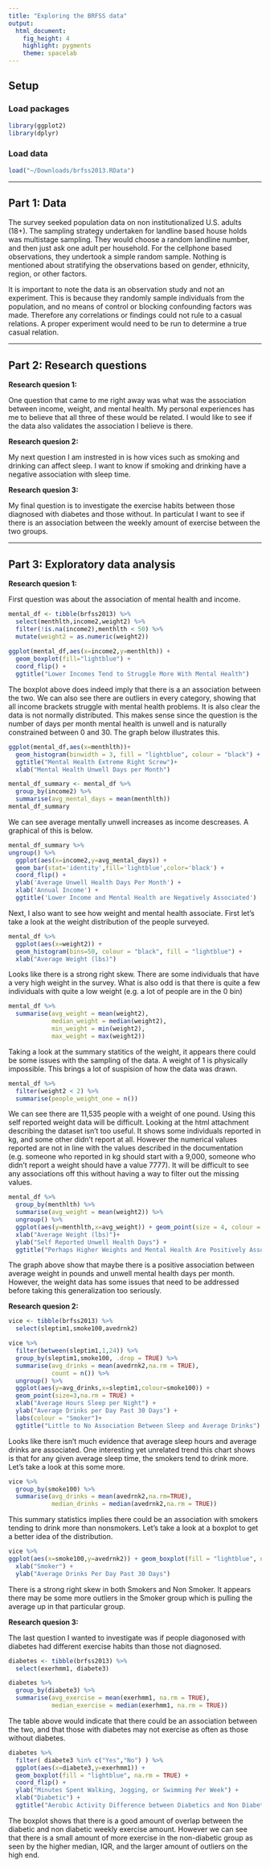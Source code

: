 ```yaml
---
title: "Exploring the BRFSS data"
output: 
  html_document: 
    fig_height: 4
    highlight: pygments
    theme: spacelab
---
```


## Setup

### Load packages

```r
library(ggplot2)
library(dplyr)
```

### Load data

```r
load("~/Downloads/brfss2013.RData")
```



* * *

## Part 1: Data

The survey seeked population data on non institutionalized U.S. adults (18+). 
The sampling strategy undertaken for landline based house holds was multistage sampling.
They would choose a random landline number, and then just ask one adult per household. 
For the cellphone based observations, they undertook a simple random sample. Nothing 
is mentioned about stratifying the observations based on gender, ethnicity, region, or
other factors.    

It is important to note the data is an observation study and not an experiment. This is because they randomly sample
individuals from the population, and no means of control or blocking confounding factors was made. Therefore
any correlations or findings could not rule to a casual relations. A proper experiment
would need to be run to determine a true casual relation. 

* * *


## Part 2: Research questions

**Research quesion 1:**

One question that came to me right away was what was the association between income,
weight, and mental health. My personal experiences has me to believe that all three of these
would be related. I would like to see if the data also validates the association I believe is there.

**Research quesion 2:**

My next question I am instrested in is how vices such as smoking and drinking can affect sleep. I want to know if smoking and drinking have a negative association with sleep time. 

**Research quesion 3:**

My final question is to investigate the exercise habits between those diagnosed with diabetes and those without. In particulat I want to see if there is an association between the weekly amount of exercise between the two groups. 

* * *

## Part 3: Exploratory data analysis

**Research quesion 1:**

First question was about the association of mental health and income.

```r
mental_df <- tibble(brfss2013) %>% 
  select(menthlth,income2,weight2) %>% 
  filter(!is.na(income2),menthlth < 50) %>% 
  mutate(weight2 = as.numeric(weight2)) 
  
ggplot(mental_df,aes(x=income2,y=menthlth)) + 
  geom_boxplot(fill="lightblue") + 
  coord_flip() + 
  ggtitle("Lower Incomes Tend to Struggle More With Mental Health")
```
   
The boxplot above does indeed imply
that there is a an association between the two. We can also see there are outliers in every category, showing
that all income brackets struggle with mental health problems. It is also clear the data is not normally distributed. This makes sense since the question is the number of days per month mental health is unwell and is naturally constrained between 0 and 30. The graph below illustrates this.

```r
ggplot(mental_df,aes(x=menthlth))+
  geom_histogram(binwidth = 3, fill = "lightblue", colour = "black") + 
  ggtitle("Mental Health Extreme Right Screw")+
  xlab("Mental Health Unwell Days per Month")
```


```r
mental_df_summary <- mental_df %>% 
  group_by(income2) %>% 
  summarise(avg_mental_days = mean(menthlth))  
mental_df_summary
```

We can see average mentally unwell increases as income descreases. A graphical of this is below.

```r
mental_df_summary %>% 
ungroup() %>% 
  ggplot(aes(x=income2,y=avg_mental_days)) +
  geom_bar(stat='identity',fill='lightblue',color='black') +
  coord_flip() +
  ylab('Average Unwell Health Days Per Month') + 
  xlab('Annual Income') + 
  ggtitle('Lower Income and Mental Health are Negatively Associated')
```


Next, I also want to see how weight and mental health associate. First let's take a look at the weight distribution of the people surveyed.

```r
mental_df %>% 
  ggplot(aes(x=weight2)) + 
  geom_histogram(bins=50, colour = "black", fill = "lightblue") +
  xlab("Average Weight (lbs)")
```
   
Looks like there is a strong right skew. There are some individuals that have a very high weight in the survey. What is also odd is that there is quite a few individuals with quite a low weight (e.g. a lot of people are in the 0 bin)


```r
mental_df %>% 
  summarise(avg_weight = mean(weight2),
            median_weight = median(weight2),
            min_weight = min(weight2),
            max_weight = max(weight2))
```
Taking a look at the summary statitics of the weight, it appears there could be some issues with the sampling of the data. A weight of 1 is physically impossible. This brings a lot of suspision of how the data was drawn. 

```r
mental_df %>% 
  filter(weight2 < 2) %>% 
  summarise(people_weight_one = n())
```
We can see there are 11,535 people with a weight of one pound.  Using this self reported weight data will be difficult. Looking at the html attachment describing the dataset isn't too useful. It shows some individuals reported in kg, and some other didn't report at all. However the numerical values reported are not in line with the values described in the documentation (e.g.  someone who reported in kg should start with a 9,000, someone who didn't report a weight should have a value 7777). It will be difficult to see any associations off this without having a way to filter out the missing values.

```r
mental_df %>% 
  group_by(menthlth) %>% 
  summarise(avg_weight = mean(weight2)) %>% 
  ungroup() %>% 
  ggplot(aes(y=menthlth,x=avg_weight)) + geom_point(size = 4, colour = "blue") +
  xlab("Average Weight (lbs)")+
  ylab("Self Reported Unwell Health Days") +
  ggtitle("Perhaps Higher Weights and Mental Health Are Positively Associated?")
```
    
The graph above show that maybe there is a positive association between average weight in pounds and unwell mental health days per month. However, the weight data has some issues that need to be addressed before taking this generalization too seriously. 



**Research quesion 2:**

```r
vice <- tibble(brfss2013) %>% 
  select(sleptim1,smoke100,avedrnk2)

vice %>% 
  filter(between(sleptim1,1,24)) %>% 
  group_by(sleptim1,smoke100, .drop = TRUE) %>% 
  summarise(avg_drinks = mean(avedrnk2,na.rm = TRUE),
            count = n()) %>% 
  ungroup() %>% 
  ggplot(aes(y=avg_drinks,x=sleptim1,colour=smoke100)) +
  geom_point(size=3,na.rm = TRUE) +
  xlab("Average Hours Sleep per Night") + 
  ylab("Average Drinks per Day Past 30 Days") + 
  labs(colour = "Smoker")+
  ggtitle("Little to No Association Between Sleep and Average Drinks")
```
    
Looks like there isn't much evidence that average sleep hours and average drinks are associated. One interesting yet unrelated trend this chart shows is that for any given average sleep time, the smokers tend to drink more. Let's take a look at this some more.

```r
vice %>% 
  group_by(smoke100) %>% 
  summarise(avg_drinks = mean(avedrnk2,na.rm=TRUE),
            median_drinks = median(avedrnk2,na.rm = TRUE))
```
    
This summary statistics implies there could be an association with smokers tending to drink more than nonsmokers. Let's take a look at a boxplot to get a better idea of the distribution. 

```r
vice %>% 
ggplot(aes(x=smoke100,y=avedrnk2)) + geom_boxplot(fill = "lightblue", na.rm = TRUE) + ggtitle("Average Drinks by Smokers vs Non Smokers") +
  xlab("Smoker") + 
  ylab("Average Drinks Per Day Past 30 Days")
```
There is a strong right skew in both Smokers and Non Smoker. It appears there may be some more outliers in the Smoker group which is pulling the average up in that particular group.


**Research quesion 3:**

The last question I wanted to investigate was if people diagonosed with diabetes had different exercise habits than those not diagnosed.

```r

diabetes <- tibble(brfss2013) %>% 
  select(exerhmm1, diabete3)

diabetes %>% 
  group_by(diabete3) %>% 
  summarise(avg_exercise = mean(exerhmm1, na.rm = TRUE),
            median_exercise = median(exerhmm1, na.rm = TRUE)) 
```

The table above would indicate that there could be an association between the two, and that those with diabetes may not exercise as often as those without diabetes. 

```r
diabetes %>% 
  filter( diabete3 %in% c("Yes","No") ) %>% 
  ggplot(aes(x=diabete3,y=exerhmm1)) + 
  geom_boxplot(fill = "lightblue", na.rm = TRUE) +
  coord_flip() + 
  ylab("Minutes Spent Walking, Jogging, or Swimming Per Week") + 
  xlab("Diabetic") +
  ggtitle("Aerobic Activity Difference between Diabetics and Non Diabetics")
```

The boxplot shows that there is a good amount of overlap between the diabetic and non diabetic weekly exercise amount. However we can see that there is a small amount of more exercise in the non-diabetic group as seen by the higher median, IQR, and the larger amount of outliers on the high end. 